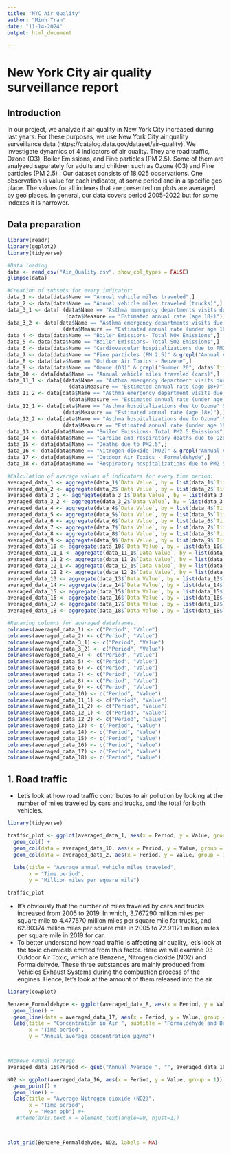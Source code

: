 ```yaml
---
title: "NYC Air Quality"
author: "Minh Tran"
date: "11-14-2024"
output: html_document

---
```

# New York City air quality surveillance report

## Introduction

In our project, we analyze if air quality in New York City increased
during last years. For these purposes, we use New York City air quality
surveillance data (https://catalog.data.gov/dataset/air-quality). We 
investigate dynamics of 4 indicators of air quality. They are road traffic,  Ozone (O3),  Boiler Emissions, and Fine particles (PM 2.5).  Some of them are analyzed separately for adults and children such as Ozone (O3) and Fine particles (PM 2.5)  . Our dataset consists of 18,025 observations.
One observation is value for each indicator, at some period and in a specific geo place. The values for all indexes that are presented on plots are averaged by geo places. In general, our data covers period 2005-2022 but for some indexes it is narrower.

## Data preparation

```r

library(readr)
library(ggplot2)
library(tidyverse)
```

```r
#Data loading
data <- read_csv("Air_Quality.csv", show_col_types = FALSE)
glimpse(data)
```

```r
#Creation of subsets for every indicator:
data_1 <- data[data$Name == "Annual vehicle miles traveled",]
data_2 <- data[data$Name == "Annual vehicle miles traveled (trucks)",]
data_3_1 <- data[ (data$Name == "Asthma emergency departments visits due to Ozone") &
                   (data$Measure == "Estimated annual rate (age 18+)"),]
data_3_2 <- data[data$Name == "Asthma emergency departments visits due to Ozone" &
                  (data$Measure == "Estimated annual rate (under age 18)"),]
data_4 <- data[data$Name == "Boiler Emissions- Total NOx Emissions",]
data_5 <- data[data$Name == "Boiler Emissions- Total SO2 Emissions",]
data_6 <- data[data$Name == "Cardiovascular hospitalizations due to PM2.5 (age 40+)",]
data_7 <- data[data$Name == "Fine particles (PM 2.5)" & grepl("Annual Average", data$`Time Period`),]
data_8 <- data[data$Name == "Outdoor Air Toxics - Benzene",]
data_9 <- data[data$Name == "Ozone (O3)" & grepl("Summer 20", data$`Time Period`),]
data_10 <- data[data$Name == "Annual vehicle miles traveled (cars)",]
data_11_1 <- data[(data$Name == "Asthma emergency department visits due to PM2.5") &
                    (data$Measure == "Estimated annual rate (age 18+)"),]
data_11_2 <- data[data$Name == "Asthma emergency department visits due to PM2.5" &
                    (data$Measure == "Estimated annual rate (under age 18)"),]
data_12_1 <- data[data$Name == "Asthma hospitalizations due to Ozone" &
                  (data$Measure == "Estimated annual rate (age 18+)"),]
data_12_2 <- data[data$Name == "Asthma hospitalizations due to Ozone" &
                  (data$Measure == "Estimated annual rate (under age 18)"),]
data_13 <- data[data$Name == "Boiler Emissions- Total PM2.5 Emissions",]
data_14 <- data[data$Name == "Cardiac and respiratory deaths due to Ozone",]
data_15 <- data[data$Name == "Deaths due to PM2.5",]
data_16 <- data[data$Name == "Nitrogen dioxide (NO2)" & grepl("Annual Average", data$`Time Period`),]
data_17 <- data[data$Name == "Outdoor Air Toxics - Formaldehyde",]
data_18 <- data[data$Name == "Respiratory hospitalizations due to PM2.5 (age 20+)",]
```

```r
#Calculation of average values of indicators for every time period:
averaged_data_1 <- aggregate(data_1$`Data Value`, by = list(data_1$`Time Period`), FUN = mean)
averaged_data_2 <- aggregate(data_2$`Data Value`, by = list(data_2$`Time Period`), FUN = mean)
averaged_data_3_1 <- aggregate(data_3_1$`Data Value`, by = list(data_3_1$`Time Period`), FUN = mean)
averaged_data_3_2 <- aggregate(data_3_2$`Data Value`, by = list(data_3_2$`Time Period`), FUN = mean)
averaged_data_4 <- aggregate(data_4$`Data Value`, by = list(data_4$`Time Period`), FUN = mean)
averaged_data_5 <- aggregate(data_5$`Data Value`, by = list(data_5$`Time Period`), FUN = mean)
averaged_data_6 <- aggregate(data_6$`Data Value`, by = list(data_6$`Time Period`), FUN = mean)
averaged_data_7 <- aggregate(data_7$`Data Value`, by = list(data_7$`Time Period`), FUN = mean)
averaged_data_8 <- aggregate(data_8$`Data Value`, by = list(data_8$`Time Period`), FUN = mean)
averaged_data_9 <- aggregate(data_9$`Data Value`, by = list(data_9$`Time Period`), FUN = mean)
averaged_data_10 <- aggregate(data_10$`Data Value`, by = list(data_10$`Time Period`), FUN = mean)
averaged_data_11_1 <- aggregate(data_11_1$`Data Value`, by = list(data_11_1$`Time Period`), FUN = mean)
averaged_data_11_2 <- aggregate(data_11_2$`Data Value`, by = list(data_11_2$`Time Period`), FUN = mean)
averaged_data_12_1 <- aggregate(data_12_1$`Data Value`, by = list(data_12_1$`Time Period`), FUN = mean)
averaged_data_12_2 <- aggregate(data_12_2$`Data Value`, by = list(data_12_2$`Time Period`), FUN = mean)
averaged_data_13 <- aggregate(data_13$`Data Value`, by = list(data_13$`Time Period`), FUN = mean)
averaged_data_14 <- aggregate(data_14$`Data Value`, by = list(data_14$`Time Period`), FUN = mean)
averaged_data_15 <- aggregate(data_15$`Data Value`, by = list(data_15$`Time Period`), FUN = mean)
averaged_data_16 <- aggregate(data_16$`Data Value`, by = list(data_16$`Time Period`), FUN = mean)
averaged_data_17 <- aggregate(data_17$`Data Value`, by = list(data_17$`Time Period`), FUN = mean)
averaged_data_18 <- aggregate(data_18$`Data Value`, by = list(data_18$`Time Period`), FUN = mean)
```

```r
#Renaming columns for averaged dataframes:
colnames(averaged_data_1) <- c("Period", "Value")
colnames(averaged_data_2) <- c("Period", "Value")
colnames(averaged_data_3_1) <- c("Period", "Value")
colnames(averaged_data_3_2) <- c("Period", "Value")
colnames(averaged_data_4) <- c("Period", "Value")
colnames(averaged_data_5) <- c("Period", "Value")
colnames(averaged_data_6) <- c("Period", "Value")
colnames(averaged_data_7) <- c("Period", "Value")
colnames(averaged_data_8) <- c("Period", "Value")
colnames(averaged_data_9) <- c("Period", "Value")
colnames(averaged_data_10) <- c("Period", "Value")
colnames(averaged_data_11_1) <- c("Period", "Value")
colnames(averaged_data_11_2) <- c("Period", "Value")
colnames(averaged_data_12_1) <- c("Period", "Value")
colnames(averaged_data_12_2) <- c("Period", "Value")
colnames(averaged_data_13) <- c("Period", "Value")
colnames(averaged_data_14) <- c("Period", "Value")
colnames(averaged_data_15) <- c("Period", "Value")
colnames(averaged_data_16) <- c("Period", "Value")
colnames(averaged_data_17) <- c("Period", "Value")
colnames(averaged_data_18) <- c("Period", "Value")
```

## 1. Road traffic
  - Let's look at how road traffic contributes to air pollution by looking at the number of miles traveled by cars and trucks, and the total for both vehicles. 
```r
library(tidyverse)

traffic_plot <- ggplot(averaged_data_1, aes(x = Period, y = Value, group = 1,fill = "both")) +
  geom_col() +
  geom_col(data = averaged_data_10, aes(x = Period, y = Value, group = 1,fill = "cars")) +
  geom_col(data = averaged_data_2, aes(x = Period, y = Value, group = 1,fill = "trucks")) +
  
  labs(title = "Average annual vehicle miles traveled",
       x = "Time period",
       y = "Million miles per square mile")

traffic_plot

```
  
- It's obviously that the number of miles traveled by cars and trucks increased from 2005 to 2019. In which, 3.767290 million miles per square mile to 4.477570 million miles per square mile for trucks, and 62.80374 million miles per square mile in 2005 to 72.91121 million miles per square mile in 2019 for car. 
- To better understand how road traffic is affecting air quality, let's look at the toxic chemicals emitted from this factor. Here we will examine 03 Outdoor Air Toxic, which are Benzene, Nitrogen dioxide (NO2) and Formaldehyde. These three substances are mainly produced from Vehicles Exhaust Systems during the combustion process of the engines. Hence, let's look at the amount of them released into the air. 
    
```r
library(cowplot)

Benzene_Formaldehyde <- ggplot(averaged_data_8, aes(x = Period, y = Value, group = 1,color = "Benzene")) +
  geom_line() +
  geom_line(data = averaged_data_17, aes(x = Period, y = Value, group = 1,color = "Formaldehyde")) +
  labs(title = "Concentration in Air ", subtitle = "Formaldehyde and Benzene",
       x = "Time period",
       y = "Annual average concentration µg/m3")



#Remove Annual Average 
averaged_data_16$Period <- gsub("Annual Average ", "", averaged_data_16$Period)

NO2 <- ggplot(averaged_data_16, aes(x = Period, y = Value, group = 1)) +
  geom_point() +
  geom_line() +
  labs(title = "Average Nitrogen dioxide (NO2)",
       x = "Time period",
       y = "Mean ppb") #+ 
   #theme(axis.text.x = element_text(angle=90, hjust=1))



plot_grid(Benzene_Formaldehyde, NO2, labels = NA)
```

    
    

  